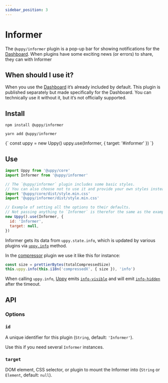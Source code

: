 ```yaml
---
sidebar_position: 3
---
```




# Informer

The `@uppy/informer` plugin is a pop-up bar for showing notifications for the [Dashboard](/docs/user-interfaces/dashboard).
When plugins have some exciting news (or errors) to share, they can with Informer

## When should I use it?

When you use the [Dashboard](/docs/user-interfaces/dashboard) it’s already included by default.
This plugin is published separately but made specifically for the Dashboard.
You can technically use it without it, but it’s not officially supported.

## Install

<Tabs>
  <TabItem value="npm" label="NPM" default>

  ```shell
  npm install @uppy/informer
  ```

  </TabItem>

  <TabItem value="yarn" label="Yarn">

  ```shell
  yarn add @uppy/informer
  ```

  </TabItem>

  <TabItem value="cdn" label="CDN">
    <UppyCdnExample>
      {`
        const uppy = new Uppy()
        uppy.use(Informer, { target: '#informer' })
      `}
    </UppyCdnExample>
  </TabItem>
</Tabs>

## Use

```js
import Uppy from '@uppy/core'
import Informer from '@uppy/informer'

// The `@uppy/informer` plugin includes some basic styles.
// You can also choose not to use it and provide your own styles instead.
import '@uppy/core/dist/style.min.css'
import '@uppy/informer/dist/style.min.css'

// Example of setting all the options to their defaults.
// Not passing anything to `Informer` is therefor the same as the example below.
new Uppy().use(Informer, {
  id: 'Informer',
  target: null,
})
```

Informer gets its data from `uppy.state.info`,
which is updated by various plugins via [`uppy.info`](/docs/uppy-core#infomessage-type-duration) method.

In the [compressor](/docs/compressor) plugin we use it like this for instance:

```js
const size = prettierBytes(totalCompressedSize)
this.uppy.info(this.i18n('compressedX', { size }), 'info')
```

When calling `uppy.info`, [Uppy](/docs/uppy-core) emits [`info-visible`](/docs/uppy-core#info-visible)
and will emit [`info-hidden`](/docs/uppy-core#info-hidden) after the timeout.

## API

### Options

### `id`

A unique identifier for this plugin (`String`, default: `'Informer'`). 

Use this if you need several `Informer` instances.

### `target`

DOM element, CSS selector, or plugin to mount the Informer into (`String` or `Element`, default: `null`).

